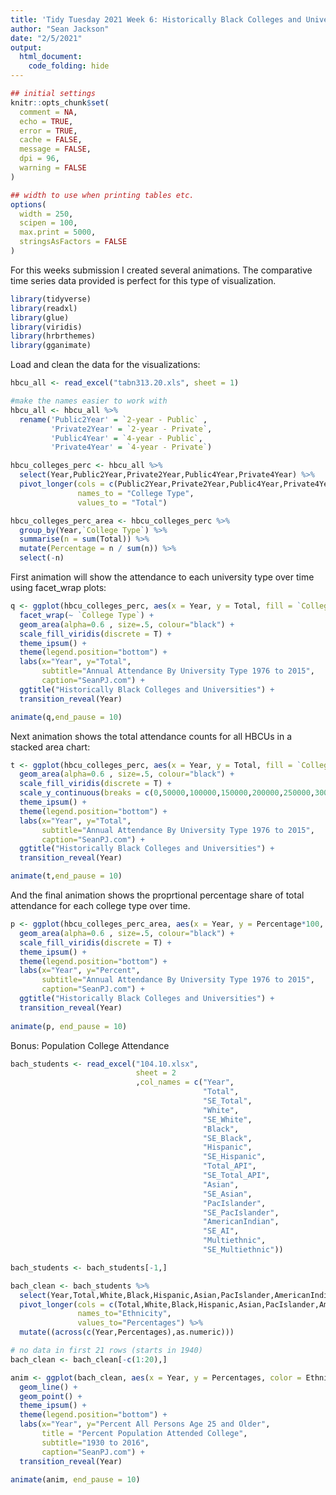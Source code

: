 ```yaml
---
title: 'Tidy Tuesday 2021 Week 6: Historically Black Colleges and Universities'
author: "Sean Jackson"
date: "2/5/2021"
output: 
  html_document:
    code_folding: hide
---
```


```r
## initial settings
knitr::opts_chunk$set(
  comment = NA,
  echo = TRUE,
  error = TRUE,
  cache = FALSE,
  message = FALSE,
  dpi = 96,
  warning = FALSE
)

## width to use when printing tables etc.
options(
  width = 250,
  scipen = 100,
  max.print = 5000,
  stringsAsFactors = FALSE
)
```

<style>
.table {
  width: auto;
}
ul, ol {
  padding-left: 18px;
}
pre, code, pre code {
  overflow: auto;
  white-space: pre;
  word-wrap: normal;
  background-color: #ffffff;
}
</style>

For this weeks submission I created several animations. The comparative time series data provided is perfect for this type of visualization. 

```r
library(tidyverse)
library(readxl)
library(glue)
library(viridis)
library(hrbrthemes)
library(gganimate)
```

Load and clean the data for the visualizations:

```r
hbcu_all <- read_excel("tabn313.20.xls", sheet = 1)

#make the names easier to work with
hbcu_all <- hbcu_all %>%
  rename('Public2Year' = `2-year - Public` ,
         'Private2Year' = `2-year - Private`,
         'Public4Year' = `4-year - Public`,
         'Private4Year' = `4-year - Private`)

hbcu_colleges_perc <- hbcu_all %>%
  select(Year,Public2Year,Private2Year,Public4Year,Private4Year) %>%
  pivot_longer(cols = c(Public2Year,Private2Year,Public4Year,Private4Year), 
               names_to = "College Type", 
               values_to = "Total")

hbcu_colleges_perc_area <- hbcu_colleges_perc %>%
  group_by(Year,`College Type`) %>%
  summarise(n = sum(Total)) %>%
  mutate(Percentage = n / sum(n)) %>%
  select(-n) 
```

First animation will show the attendance to each university type over time using facet_wrap plots:

```r
q <- ggplot(hbcu_colleges_perc, aes(x = Year, y = Total, fill = `College Type`)) +
  facet_wrap(~ `College Type`) +
  geom_area(alpha=0.6 , size=.5, colour="black") +
  scale_fill_viridis(discrete = T) +
  theme_ipsum() +
  theme(legend.position="bottom") +
  labs(x="Year", y="Total",
       subtitle="Annual Attendance By University Type 1976 to 2015",
       caption="SeanPJ.com") +
  ggtitle("Historically Black Colleges and Universities") +
  transition_reveal(Year) 

animate(q,end_pause = 10)
```

Next animation shows the total attendance counts for all HBCUs in a stacked area chart:

```r
t <- ggplot(hbcu_colleges_perc, aes(x = Year, y = Total, fill = `College Type`)) +
  geom_area(alpha=0.6 , size=.5, colour="black") +
  scale_fill_viridis(discrete = T) +
  scale_y_continuous(breaks = c(0,50000,100000,150000,200000,250000,300000,350000) )+
  theme_ipsum() +
  theme(legend.position="bottom") +
  labs(x="Year", y="Total",
       subtitle="Annual Attendance By University Type 1976 to 2015",
       caption="SeanPJ.com") +
  ggtitle("Historically Black Colleges and Universities") +
  transition_reveal(Year) 

animate(t,end_pause = 10)
```

And the final animation shows the proprtional percentage share of total attendance for each college type over time.

```r
p <- ggplot(hbcu_colleges_perc_area, aes(x = Year, y = Percentage*100, fill = `College Type`)) +
  geom_area(alpha=0.6 , size=.5, colour="black") +
  scale_fill_viridis(discrete = T) +
  theme_ipsum() +
  theme(legend.position="bottom") +
  labs(x="Year", y="Percent",
       subtitle="Annual Attendance By University Type 1976 to 2015",
       caption="SeanPJ.com") +
  ggtitle("Historically Black Colleges and Universities") +
  transition_reveal(Year)
  
animate(p, end_pause = 10)
```

Bonus: Population College Attendance

```r
bach_students <- read_excel("104.10.xlsx", 
                            sheet = 2
                            ,col_names = c("Year",
                                           "Total",
                                           "SE_Total",
                                           "White",
                                           "SE_White",
                                           "Black",
                                           "SE_Black",
                                           "Hispanic",
                                           "SE_Hispanic",
                                           "Total_API",
                                           "SE_Total_API",
                                           "Asian",
                                           "SE_Asian",
                                           "PacIslander",
                                           "SE_PacIslander",
                                           "AmericanIndian",
                                           "SE_AI",
                                           "Multiethnic",
                                           "SE_Multiethnic"))

bach_students <- bach_students[-1,]

bach_clean <- bach_students %>%
  select(Year,Total,White,Black,Hispanic,Asian,PacIslander,AmericanIndian,Multiethnic) %>%
  pivot_longer(cols = c(Total,White,Black,Hispanic,Asian,PacIslander,AmericanIndian,Multiethnic),
               names_to="Ethnicity",
               values_to="Percentages") %>% 
  mutate((across(c(Year,Percentages),as.numeric))) 

# no data in first 21 rows (starts in 1940)
bach_clean <- bach_clean[-c(1:20),]

anim <- ggplot(bach_clean, aes(x = Year, y = Percentages, color = Ethnicity)) +
  geom_line() +
  geom_point() +
  theme_ipsum() +
  theme(legend.position="bottom") +
  labs(x="Year", y="Percent All Persons Age 25 and Older",
       title = "Percent Population Attended College",
       subtitle="1930 to 2016",
       caption="SeanPJ.com") +
  transition_reveal(Year)

animate(anim, end_pause = 10)
```

